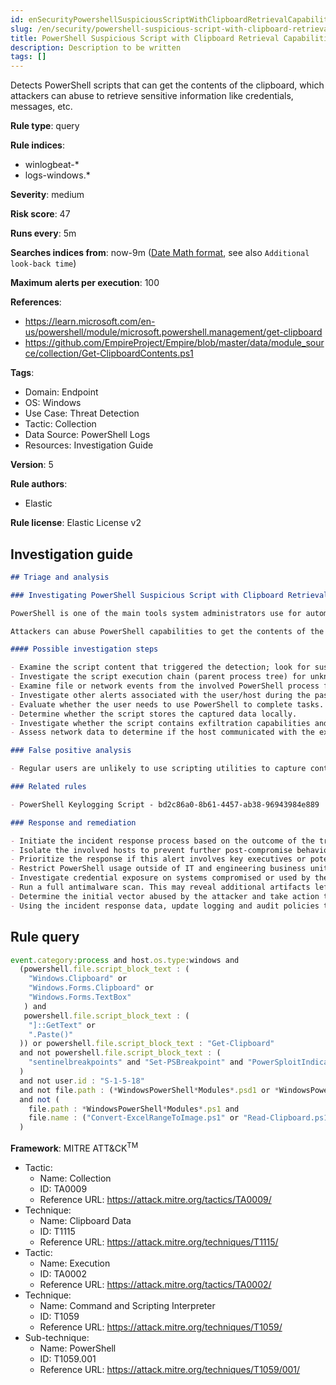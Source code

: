 ```yaml
---
id: enSecurityPowershellSuspiciousScriptWithClipboardRetrievalCapabilities
slug: /en/security/powershell-suspicious-script-with-clipboard-retrieval-capabilities
title: PowerShell Suspicious Script with Clipboard Retrieval Capabilities
description: Description to be written
tags: []
---
```


<div id="powershell-suspicious-script-with-clipboard-retrieval-capabilities"></div>

Detects PowerShell scripts that can get the contents of the clipboard, which attackers can abuse to retrieve sensitive information like credentials, messages, etc.

**Rule type**: query

**Rule indices**: 

* winlogbeat-*
* logs-windows.*

**Severity**: medium

**Risk score**: 47

**Runs every**: 5m

**Searches indices from**: now-9m ([Date Math format](((ref))/common-options.html#date-math), see also <DocLink id="enSecurityRulesUiCreate" section="set-the-rules-schedule">`Additional look-back time`</DocLink>)

**Maximum alerts per execution**: 100

**References**: 

* https://learn.microsoft.com/en-us/powershell/module/microsoft.powershell.management/get-clipboard
* https://github.com/EmpireProject/Empire/blob/master/data/module_source/collection/Get-ClipboardContents.ps1

**Tags**: 

* Domain: Endpoint
* OS: Windows
* Use Case: Threat Detection
* Tactic: Collection
* Data Source: PowerShell Logs
* Resources: Investigation Guide

**Version**: 5

**Rule authors**: 

* Elastic

**Rule license**: Elastic License v2

## Investigation guide

```markdown
## Triage and analysis

### Investigating PowerShell Suspicious Script with Clipboard Retrieval Capabilities

PowerShell is one of the main tools system administrators use for automation, report routines, and other tasks. This makes it available for use in various environments, and creates an attractive way for attackers to execute code.

Attackers can abuse PowerShell capabilities to get the contents of the clipboard with the goal of stealing credentials and other valuable information, such as credit card data and confidential conversations.

#### Possible investigation steps

- Examine the script content that triggered the detection; look for suspicious DLL imports, collection or exfiltration capabilities, suspicious functions, encoded or compressed data, and other potentially malicious characteristics.
- Investigate the script execution chain (parent process tree) for unknown processes. Examine their executable files for prevalence, whether they are located in expected locations, and if they are signed with valid digital signatures.
- Examine file or network events from the involved PowerShell process for suspicious behavior.
- Investigate other alerts associated with the user/host during the past 48 hours.
- Evaluate whether the user needs to use PowerShell to complete tasks.
- Determine whether the script stores the captured data locally.
- Investigate whether the script contains exfiltration capabilities and identify the exfiltration server.
- Assess network data to determine if the host communicated with the exfiltration server.

### False positive analysis

- Regular users are unlikely to use scripting utilities to capture contents of the clipboard, making false positives unlikely. In the case of authorized benign true positives (B-TPs), exceptions can be added.

### Related rules

- PowerShell Keylogging Script - bd2c86a0-8b61-4457-ab38-96943984e889

### Response and remediation

- Initiate the incident response process based on the outcome of the triage.
- Isolate the involved hosts to prevent further post-compromise behavior.
- Prioritize the response if this alert involves key executives or potentially valuable targets for espionage.
- Restrict PowerShell usage outside of IT and engineering business units using GPOs, AppLocker, Intune, or similar software.
- Investigate credential exposure on systems compromised or used by the attacker to ensure all compromised accounts are identified. Reset passwords for these accounts and other potentially compromised credentials, such as email, business systems, and web services.
- Run a full antimalware scan. This may reveal additional artifacts left in the system, persistence mechanisms, and malware components.
- Determine the initial vector abused by the attacker and take action to prevent reinfection through the same vector.
- Using the incident response data, update logging and audit policies to improve the mean time to detect (MTTD) and the mean time to respond (MTTR).
```

## Rule query

```js
event.category:process and host.os.type:windows and
  (powershell.file.script_block_text : (
    "Windows.Clipboard" or
    "Windows.Forms.Clipboard" or
    "Windows.Forms.TextBox"
   ) and
   powershell.file.script_block_text : (
    "]::GetText" or
    ".Paste()"
  )) or powershell.file.script_block_text : "Get-Clipboard"
  and not powershell.file.script_block_text : (
    "sentinelbreakpoints" and "Set-PSBreakpoint" and "PowerSploitIndicators"
  )
  and not user.id : "S-1-5-18"
  and not file.path : (*WindowsPowerShell*Modules*.psd1 or *WindowsPowerShell*Modules*.psm1)
  and not (
    file.path : *WindowsPowerShell*Modules*.ps1 and
    file.name : ("Convert-ExcelRangeToImage.ps1" or "Read-Clipboard.ps1")
  )

```

**Framework**: MITRE ATT&CK<sup>TM</sup>

* Tactic:
    * Name: Collection
    * ID: TA0009
    * Reference URL: https://attack.mitre.org/tactics/TA0009/
* Technique:
    * Name: Clipboard Data
    * ID: T1115
    * Reference URL: https://attack.mitre.org/techniques/T1115/
* Tactic:
    * Name: Execution
    * ID: TA0002
    * Reference URL: https://attack.mitre.org/tactics/TA0002/
* Technique:
    * Name: Command and Scripting Interpreter
    * ID: T1059
    * Reference URL: https://attack.mitre.org/techniques/T1059/
* Sub-technique:
    * Name: PowerShell
    * ID: T1059.001
    * Reference URL: https://attack.mitre.org/techniques/T1059/001/

